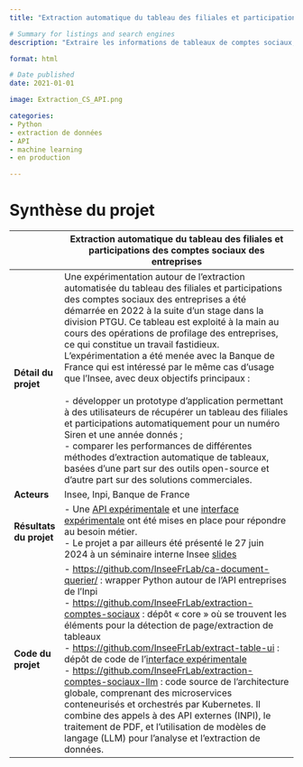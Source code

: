 ```yaml
---
title: "Extraction automatique du tableau des filiales et participations des comptes sociaux des entreprises"

# Summary for listings and search engines
description: "Extraire les informations de tableaux de comptes sociaux, en particulier des tableaux des filiales et participations, contenus dans des images scannées mises à disposition par l’INPI via une API"

format: html

# Date published
date: 2021-01-01

image: Extraction_CS_API.png

categories: 
- Python
- extraction de données
- API
- machine learning
- en production

---
```


# Synthèse du projet

|              | Extraction automatique du tableau des filiales et participations des comptes sociaux des entreprises                           |
|--------------|------------------------------------------------------------------------------------|
| **Détail du projet**         | Une expérimentation autour de l'extraction automatisée du tableau des filiales et participations des comptes sociaux des entreprises a été démarrée en 2022 à la suite d'un stage dans la division PTGU. Ce tableau est exploité à la main au cours des opérations de profilage des entreprises, ce qui constitue un travail fastidieux. L'expérimentation a été menée avec la Banque de France qui est intéressé par le même cas d'usage que l'Insee, avec deux objectifs principaux : <br>  <br> - développer un prototype d'application permettant à des utilisateurs de récupérer un tableau des filiales et participations automatiquement pour un numéro Siren et une année donnés ; <br> - comparer les performances de différentes méthodes d'extraction automatique de tableaux, basées d’une part sur des outils open-source et d’autre part sur des solutions commerciales.         |
| **Acteurs**                  | Insee, Inpi, Banque de France         |
| **Résultats du projet**      | - Une [API expérimentale](https://extraction-cs.lab.sspcloud.fr/docs) et une [interface expérimentale](https://extract-table-ui.lab.sspcloud.fr/) ont été mises en place pour répondre au besoin métier. <br> - Le projet a par ailleurs été présenté le 27 juin 2024 à un séminaire interne Insee [slides](https://ssplab.pages.lab.sspcloud.fr/table-extraction-evaluation/) <br>          |
| **Code du projet**           | - [https://github.com/InseeFrLab/ca-document-querier/](https://github.com/InseeFrLab/ca-document-querier/) : wrapper Python autour de l'API entreprises de l'Inpi <br> - [https://github.com/InseeFrLab/extraction-comptes-sociaux](https://github.com/InseeFrLab/extraction-comptes-sociaux) : dépôt « core » où se trouvent les éléments pour la détection de page/extraction de tableaux <br> - [https://github.com/InseeFrLab/extract-table-ui](https://github.com/InseeFrLab/extract-table-ui) : dépôt de code de l'[interface expérimentale](https://extract-table-ui.lab.sspcloud.fr/) <br> - [https://github.com/InseeFrLab/extraction-comptes-sociaux-llm](https://github.com/InseeFrLab/extraction-comptes-sociaux-llm) : code source de l'architecture globale, comprenant des microservices conteneurisés et orchestrés par Kubernetes. Il combine des appels à des API externes (INPI), le traitement de PDF, et l'utilisation de modèles de langage (LLM) pour l'analyse et l'extraction de données.       |

